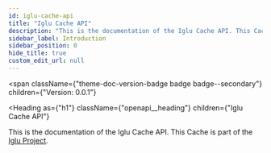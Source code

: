 ```yaml
---
id: iglu-cache-api
title: "Iglu Cache API"
description: "This is the documentation of the Iglu Cache API. This Cache is part of the [Iglu Project](https://github.com/iglu-sh)."
sidebar_label: Introduction
sidebar_position: 0
hide_title: true
custom_edit_url: null
---
```



<span
  className={"theme-doc-version-badge badge badge--secondary"}
  children={"Version: 0.0.1"}
>
</span>

<Heading
  as={"h1"}
  className={"openapi__heading"}
  children={"Iglu Cache API"}
>
</Heading>



This is the documentation of the Iglu Cache API. This Cache is part of the [Iglu Project](https://github.com/iglu-sh).


      